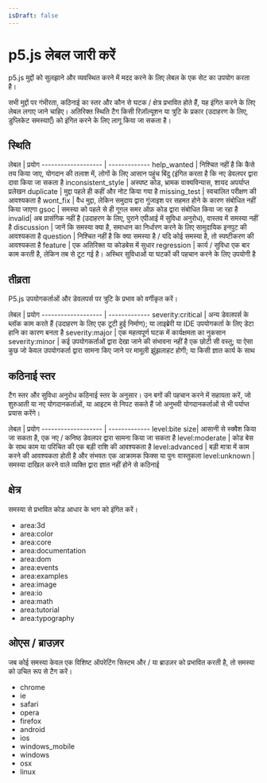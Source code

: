 ```yaml
---
isDraft: false
---
```

# p5.js लेबल जारी करें

p5.js मुद्दों को सुलझाने और व्यवस्थित करने में मदद करने के लिए लेबल के एक सेट का उपयोग करता है।

सभी मुद्दों पर गंभीरता, कठिनाई का स्तर और कौन से घटक / क्षेत्र प्रभावित होते हैं, यह इंगित करने के लिए लेबल लगाए जाने चाहिए। अतिरिक्त स्थिति टैग किसी रिज़ॉल्यूशन या त्रुटि के प्रकार (उदाहरण के लिए, डुप्लिकेट समस्याएँ) को इंगित करने के लिए लागू किया जा सकता है।

## स्थिति

लेबल | प्रयोग
\------------------- | -------------
help\_wanted | निश्चित नहीं है कि कैसे तय किया जाए, योगदान की तलाश में, लोगों के लिए आसान पहुंच बिंदु (इंगित करता है कि नए डेवलपर द्वारा दावा किया जा सकता है
inconsistent\_style | अस्पष्ट कोड, भ्रामक वाक्यविन्यास, शायद अपर्याप्त प्रलेखन
duplicate | मुद्दा पहले ही कहीं और नोट किया गया है
missing\_test | स्वचालित परीक्षण की आवश्यकता है
wont\_fix | वैध मुद्दा, लेकिन समुदाय द्वारा गुंजाइश पर सहमत होने के कारण संबोधित नहीं किया जाएगा
gsoc | समस्या को पहले से ही गूगल समर ऑफ़ कोड द्वारा संबोधित किया जा रहा है
invalid| अब प्रासंगिक नहीं है (उदाहरण के लिए, पुराने एपीआई में सुविधा अनुरोध), वास्तव में समस्या नहीं है
discussion | जानें कि समस्या क्या है, समाधान का निर्धारण करने के लिए सामुदायिक इनपुट की आवश्यकता है
question | निश्चित नहीं है कि क्या समस्या है / यदि कोई समस्या है, तो स्पष्टीकरण की आवश्यकता है
feature | एक अतिरिक्त या कोडबेस में सुधार
regression | कार्य / सुविधा एक बार काम करती है, लेकिन तब से टूट गई है। अस्थिर सुविधाओं या घटकों की पहचान करने के लिए उपयोगी है

## तीव्रता

P5.js उपयोगकर्ताओं और डेवलपर्स पर त्रुटि के प्रभाव को वर्गीकृत करें।

लेबल | प्रयोग
\------------------- | -------------
severity:critical | अन्य डेवलपर्स के ब्लॉक काम करते हैं (उदाहरण के लिए एक टूटी हुई निर्माण); या लाइब्रेरी या IDE उपयोगकर्ता के लिए डेटा हानि का कारण बनता है
severity:major | एक महत्वपूर्ण घटक में कार्यक्षमता का नुकसान
severity:minor | कई उपयोगकर्ताओं द्वारा देखा जाने की संभावना नहीं है एक छोटी सी वस्तु; या ऐसा कुछ जो केवल उपयोगकर्ता द्वारा सामना किए जाने पर मामूली झुंझलाहट होगी; या किसी ज्ञात कार्य के साथ

## कठिनाई स्तर

टैग स्तर और सुविधा अनुरोध कठिनाई स्तर के अनुसार। उन बगों की पहचान करने में सहायता करें, जो शुरुआती या नए योगदानकर्ताओं, या आइटम से निपट सकते हैं जो अनुभवी योगदानकर्ताओं से भी पर्याप्त प्रयास करेंगे।

लेबल | प्रयोग
\------------------- | -------------
level:bite size| आसानी से स्क्वैश किया जा सकता है, एक नए / कनिष्ठ डेवलपर द्वारा सामना किया जा सकता है
level:moderate | कोड बेस के साथ काम या परिचित की एक बड़ी राशि की आवश्यकता है
level:advanced | बड़ी मात्रा में काम करने की आवश्यकता होती है और संभवतः एक आक्रामक फिक्स या पुनः वास्तुकला
level:unknown | समस्या दाखिल करने वाले व्यक्ति द्वारा ज्ञात नहीं होने से कठिनाई

## क्षेत्र

समस्या से प्रभावित कोड आधार के भाग को इंगित करें।

* area:3d
* area:color
* area:core
* area:documentation
* area:dom
* area:events
* area:examples
* area:image
* area:io
* area:math
* area:tutorial
* area:typography

## ओएस / ब्राउज़र

जब कोई समस्या केवल एक विशिष्ट ऑपरेटिंग सिस्टम और / या ब्राउज़र को प्रभावित करती है, तो समस्या को उचित रूप से टैग करें।

* chrome
* ie
* safari
* opera
* firefox
* android
* ios
* windows\_mobile
* windows
* osx
* linux
